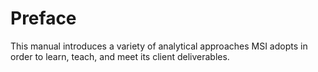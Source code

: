# Preface {.unnumbered}

This manual introduces a variety of analytical approaches MSI adopts in order to learn, teach, and meet its client deliverables.
